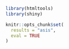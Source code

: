 ```r
library(htmltools)
library(shiny)

knitr::opts_chunk$set(
  results = "asis",
  eval = TRUE
)
```
